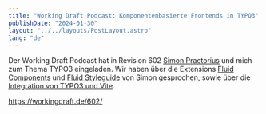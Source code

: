 ```yaml
---
title: "Working Draft Podcast: Komponentenbasierte Frontends in TYPO3"
publishDate: "2024-01-30"
layout: "../../layouts/PostLayout.astro"
lang: "de"
---
```


Der Working Draft Podcast hat in Revision 602 [Simon Praetorius](https://www.praetorius.me/) und mich zum Thema TYPO3 eingeladen. Wir haben über die Extensions [Fluid Components](https://github.com/sitegeist/fluid-components?tab=readme-ov-file) und [Fluid Styleguide](https://github.com/sitegeist/fluid-styleguide) von Simon gesprochen, sowie über die [Integration von TYPO3 und Vite](./typo3-vite/).

https://workingdraft.de/602/
